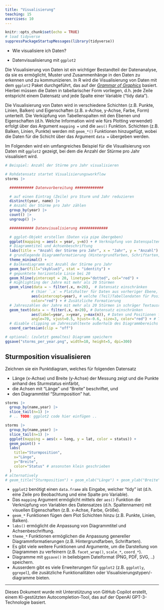 ```yaml
---
title: "Visualisierung"
teaching: 15
exercises: 10
---
```


```r
knitr::opts_chunk$set(echo = TRUE)
# load tidyverse
suppressPackageStartupMessages(library(tidyverse))
```


:::::::::::::::::::::::::::::::::::::: questions

- Wie visualisiere ich Daten?

::::::::::::::::::::::::::::::::::::::::::::::::

::::::::::::::::::::::::::::::::::::: objectives

- Datenvisualisierung mit `ggplot2`

::::::::::::::::::::::::::::::::::::::::::::::::

Die Visualisierung von Daten ist ein wichtiger Bestandteil der Datenanalyse, da sie es ermöglicht, Muster und Zusammenhänge in den Daten zu erkennen und zu kommunizieren.
In R wird die Visualisierung von Daten mit dem `ggplot2` Paket durchgeführt, das auf der [*Grammar of Graphics*](https://r4ds.had.co.nz/data-visualisation.html) basiert.
Hierbei müssen die Daten in tabellarischer Form vorliegen, d.h. jede Zeile entspricht einem Datensatz und jede Spalte einer Variable ("tidy data").

Die Visualisierung von Daten wird in verschiedene Schichten (z.B. Punkte, Linien, Balken) und Eigenschaften (z.B. x-Achse, y-Achse, Farbe, Form) unterteilt.
Die Verküpfung von Tabellenspalten mit den Ebenen und Eigenschaften (d.h. Welche Information wird wie fürs Plotting verwendet) erfolgt über das Argument `mapping = ` und die `aes()` Funktion.
Schichten (z.B. Balken, Linien, Punkte) werden mit `geom_*()` Funktionen hinzugefügt, wobei die Daten für die Schicht über das Argument `data = ` übergeben werden.

Im Folgenden wird ein umfangreiches Beispiel für die Visualisierung von Daten mit `ggplot2` gezeigt, bei dem die Anzahl der Stürme pro Jahr visualisiert wird.

```r
# Beispiel: Anzahl der Stürme pro Jahr visualisieren

# Rohdatensatz startet Visualisierungsworkflow
storms |>

  ########### Datenvorbereitung #############

  # auf einen Eintrag (Zeile) pro Sturm und Jahr reduzieren
  distinct(year, name) |>
  # Anzahl der Stürme pro Jahr zählen
  group_by(year) |>
  count() |>
  ungroup() |>

  ########### Datenvisualisierung #############

  # ggplot-Objekt erstellen (Daten via pipe übergeben)
  ggplot(mapping = aes(x = year, y=n)) + # Verknüpfung von Datenspalten (year, n) und Achsen (x,y)
  # Diagrammtitel und Achsenbeschriftung
  labs(title = "Anzahl der Stürme pro Jahr", x = "Jahr", y = "Anzahl") +
  # grundlegende Diagrammformatierung (Hintergrundfarben, Schriftarten, ...)
  theme_minimal() +
  # Balkendiagramm mit Anzahl der Stürme pro Jahr
  geom_bar(fill="skyblue3", stat = "identity") +
  # gepunktete horizontale Linie bei 20
  geom_hline(yintercept = 20, linetype="dotted", col="red") +
  # Highlighting der Jahre mit mehr als 20 Stürmen
  geom_vline(data = ~ filter(.x, n>20),  # Datensatz einschränken
            # (hier `.x` = Platzhalter für Daten aus vorheriger Ebene, d.h. `storms`)
            aes(xintercept=year), # welche (Teil)Tabellendaten für Position zu verwenden
            color="red") + # Zusätzliche Formatierung
  # Jahreszahlen der Jahre mit mehr als 20 Stürmen in schräger Textausrichtung
  geom_text(data = ~ filter(.x, n>20), # Datensatz einschränken
            aes(label=year, x=year, y=max(n)), # Daten und Positionen festlegen
            angle=70, vjust=0.5, hjust=-0.6, size=3, color="red") + # Textformatierung
  # disable clipping um Jahreszahltexte außerhalb des Diagrammbereichs anzuzeigen
  coord_cartesian(clip = "off")
```

```r
# optional: (zuletzt gemaltes) Diagramm speichern
ggsave("storms_per_year.png", width=10, height=5, dpi=300)
```



::::::::::::: challenge

## Sturmposition visualisieren

Zeichnen sie ein Punktdiagram, welches für folgenden Datensatz 

- Länge (x-Achse) und Breite (y-Achse) der Messung zeigt und die Punkte anhand des Sturmstatus einfärbt,
- die Achsen mit "Länge" und "Breite" beschriftet, und
- den Diagrammtitel "Sturmposition" hat.


```r
storms |> 
  group_by(name,year) |> 
  slice_tail(n=1) |> 
  # .. TODO: ggplot2 code hier einfügen ..
```


:::::: solution

```r
storms |> 
  group_by(name,year) |> 
  slice_tail(n=1) |> 
  ggplot(mapping = aes(x = long, y = lat, color = status)) +
  geom_point() +
  labs(
    title="Sturmposition",
    x="Länge",
    y="Breite",
    color="Status" # ansonsten klein geschrieben
  )
# alternatively
# geom_title("Sturmposition") + geom_xlab("Länge") + geom_ylab("Breite") + geom_color("Status")

```

:::::::::::::::

:::::::::::::::::::::::



::::::::::::::::::::::::::::::::::::: keypoints

- `ggplot2` benötigt einen `data.frame` als Eingabe, welcher "tidy" ist (d.h. eine Zeile pro Beobachtung und eine Spalte pro Variable).
- Das `mapping` Argument ermöglicht mittels der `aes()` Funktion die Verknüpfung von Variablen des Datensatzes (d.h. Spaltennamen) mit visuellen Eigenschaften (z.B. x-Achse, Farbe, Größe).
- `geom_*` Funktionen fügen dem Plot Schichten hinzu (z.B. Punkte, Linien, Balken).
- `labs()` ermöglicht die Anpassung von Diagrammtitel und Achsenbeschriftung.
- `theme_*` Funktionen ermöglichen die Anpassung genereller Diagrammformatierungen (z.B. Hintergrundfarben, Schriftarten).
- Es gibt viele weitere Funktionen und Argumente, um die Darstellung von Diagrammen zu verfeinern (z.B. `facet_wrap()`, `scale_*`, `coord_*`).
- Diagramme mit `ggsave()` in beliebigem Dateiformat (PNG, PDF, SVG, ..) speichern.
- Ausserdem gibt es viele Erweiterungen für `ggplot2` (z.B. `ggplotly`, `ggrepel`), die zusätzliche Funktionalitäten oder Visualisierungstypen/-diagramme bieten.

::::::::::::::::::::::::::::::::::::::::::::::::

-----------------------------------------------

Dieses Dokument wurde mit Unterstützung von GitHub Copilot erstellt, einem KI-gestützten Autocompletion-Tool, das auf der OpenAI GPT-3-Technologie basiert.

